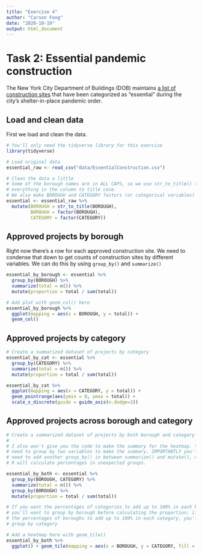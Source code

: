 ```yaml
---
title: "Exercise 4"
author: "Carson Fong"
date: "2020-10-19"
output: html_document
---
```



# Task 2: Essential pandemic construction

The New York City Department of Buildings (DOB) maintains [a list of construction sites](https://www1.nyc.gov/assets/buildings/html/essential-active-construction.html) that have been categorized as "essential" during the city's shelter-in-place pandemic order.

## Load and clean data

First we load and clean the data.

```r
# You'll only need the tidyverse library for this exercise
library(tidyverse)

# Load original data
essential_raw <- read_csv("data/EssentialConstruction.csv")

# Clean the data a little
# Some of the borough names are in ALL CAPS, so we use str_to_title() to convert
# everything in the column to title case.
# We also make BOROUGH and CATEGORY factors (or categorical variables)
essential <- essential_raw %>% 
  mutate(BOROUGH = str_to_title(BOROUGH),
         BOROUGH = factor(BOROUGH),
         CATEGORY = factor(CATEGORY))
```

## Approved projects by borough

Right now there's a row for each approved construction site. We need to condense that down to get counts of construction sites by different variables. We can do this by using `group_by()` and `summarize()`

```r
essential_by_borough <- essential %>% 
  group_by(BOROUGH) %>% 
  summarize(total = n()) %>% 
  mutate(proportion = total / sum(total))
```

```r
# Add plot with geom_col() here
essential_by_borough %>%
  ggplot(mapping = aes(x = BOROUGH, y = total)) +
  geom_col()

```


## Approved projects by category

```r
# Create a summarized dataset of projects by category
essential_by_cat <- essential %>% 
  group_by(CATEGORY) %>% 
  summarize(total = n()) %>% 
  mutate(proportion = total / sum(total))
```

```r
essential_by_cat %>%
  ggplot(mapping = aes(x = CATEGORY, y = total)) +
  geom_pointrange(aes(ymin = 0, ymax = total)) +
  scale_x_discrete(guide = guide_axis(n.dodge=2))
```


## Approved projects across borough and category

```r
# Create a summarized dataset of projects by both borough and category
#
# I also won't give you the code to make the summary for the heatmap. You'll
# need to group by two variables to make the summary. IMPORTANTLY you'll also
# need to add another group_by() in between summarize() and mutate(), otherwise,
# R will calculate percentages in unexpected groups. 

essential_by_both <- essential %>% 
  group_by(BOROUGH, CATEGORY) %>% 
  summarize(total = n()) %>%
  group_by(BOROUGH) %>%
  mutate(proportion = total / sum(total))

# If you want the percentages of categories to add up to 100% in each borough,
# you'll want to group by borough before calculating the proportion; if you want
# the percentages of boroughs to add up to 100% in each category, you'll want to
# group by category
```

```r
# Add a heatmap here with geom_tile()
essential_by_both %>%
  ggplot() + geom_tile(mapping = aes(x = BOROUGH, y = CATEGORY, fill = total))
  
```
